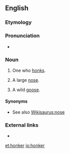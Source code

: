 ==English==

===Etymology===
{{suffix|honk|er|lang=en}}

===Pronunciation===
* {{rhymes|ɒŋkə(r)|lang=en}}

===Noun===
{{en-noun}}

# One who [[honk]]s.
# {{lb|en|informal}} A large [[nose]].
# {{lb|en|informal}} A wild [[goose]].

====Synonyms====
* See also [[Wikisaurus:nose]]

===External links===
* {{R:OneLook}}

[[et:honker]]
[[io:honker]]